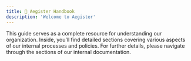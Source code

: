 ```yaml
---
title: 👋 Aegister Handbook
description: 'Welcome to Aegister'
---
```


This guide serves as a complete resource for understanding our organization. Inside, you’ll find detailed sections covering various aspects of our internal processes and policies. 
For further details, please navigate through the sections of our internal documentation.